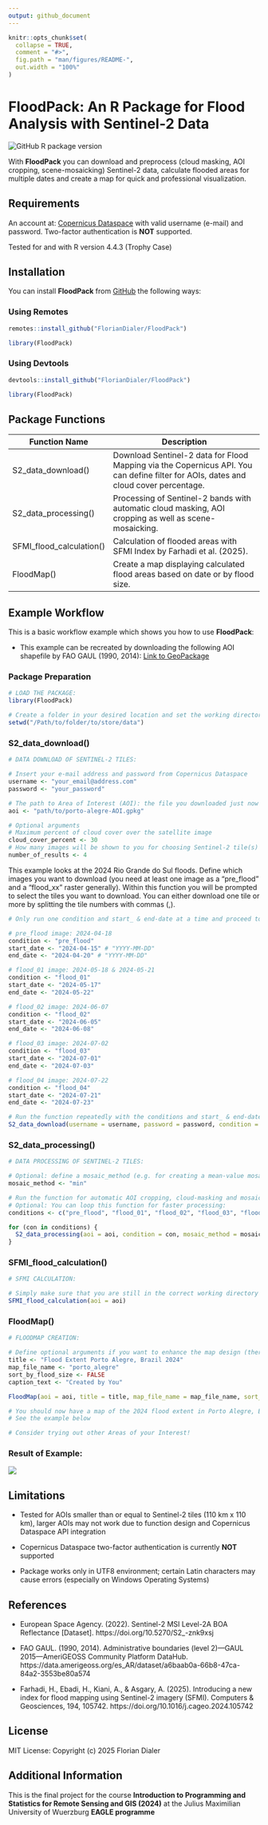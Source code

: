 ```yaml
---
output: github_document
---
```


<!-- README.md is generated from README.Rmd. Please edit that file -->

```r
knitr::opts_chunk$set(
  collapse = TRUE,
  comment = "#>",
  fig.path = "man/figures/README-",
  out.width = "100%"
)
```

# FloodPack: An R Package for Flood Analysis with Sentinel-2 Data

<img src="https://img.shields.io/github/r-package/v/FlorianDialer/FloodPack" alt="GitHub R package version"/>

With **FloodPack** you can download and preprocess (cloud masking, AOI cropping, scene-mosaicking) Sentinel-2 data, calculate flooded areas for multiple dates and create a map for quick and professional visualization.

## Requirements

An account at: [Copernicus Dataspace](https://dataspace.copernicus.eu/) with valid username (e-mail) and password. Two-factor authentication is **NOT** supported.

Tested for and with R version 4.4.3 (Trophy Case)

## Installation

You can install **FloodPack** from [GitHub](https://github.com/) the following ways:

### Using Remotes

``` r
remotes::install_github("FlorianDialer/FloodPack")

library(FloodPack)
```

### Using Devtools

``` r
devtools::install_github("FlorianDialer/FloodPack")

library(FloodPack)
```

## Package Functions

| **Function Name** | **Description** |
|----------------------|--------------------------------------------------|
| S2_data_download() | Download Sentinel-2 data for Flood Mapping via the Copernicus API. You can define filter for AOIs, dates and cloud cover percentage. |
| S2_data_processing() | Processing of Sentinel-2 bands with automatic cloud masking, AOI cropping as well as scene-mosaicking. |
| SFMI_flood_calculation() | Calculation of flooded areas with SFMI Index by Farhadi et al. (2025). |
| FloodMap() | Create a map displaying calculated flood areas based on date or by flood size. |

## Example Workflow

This is a basic workflow example which shows you how to use **FloodPack**:

* This example can be recreated by downloading the following AOI shapefile by FAO GAUL (1990, 2014): [Link to GeoPackage](example_data/porto-alegre-AOI.zip)

### Package Preparation

```r
# LOAD THE PACKAGE:
library(FloodPack)

# Create a folder in your desired location and set the working directory to it
setwd("/Path/to/folder/to/store/data")

```

### S2_data_download()

```r
# DATA DOWNLOAD OF SENTINEL-2 TILES:

# Insert your e-mail address and password from Copernicus Dataspace
username <- "your_email@address.com"
password <- "your_password"

# The path to Area of Interest (AOI): the file you downloaded just now
aoi <- "path/to/porto-alegre-AOI.gpkg"

# Optional arguments
# Maximum percent of cloud cover over the satellite image
cloud_cover_percent <- 30
# How many images will be shown to you for choosing Sentinel-2 tile(s)
number_of_results <- 4
```

This example looks at the 2024 Rio Grande do Sul floods. Define which images you want to download (you need at least one image as a "pre_flood" and a "flood_xx" raster generally). Within this function you will be prompted to select the tiles you want to download. You can either download one tile or more by splitting the tile numbers with commas (,).
```r
# Only run one condition and start_ & end-date at a time and proceed to run S2_data_download() repeatedly to download the correct tiles

# pre_flood image: 2024-04-18
condition <- "pre_flood"
start_date <- "2024-04-15" # "YYYY-MM-DD"
end_date <- "2024-04-20" # "YYYY-MM-DD"

# flood_01 image: 2024-05-18 & 2024-05-21
condition <- "flood_01"
start_date <- "2024-05-17"
end_date <- "2024-05-22"

# flood_02 image: 2024-06-07
condition <- "flood_02"
start_date <- "2024-06-05"
end_date <- "2024-06-08"

# flood_03 image: 2024-07-02
condition <- "flood_03"
start_date <- "2024-07-01"
end_date <- "2024-07-03"

# flood_04 image: 2024-07-22
condition <- "flood_04"
start_date <- "2024-07-21"
end_date <- "2024-07-23"

# Run the function repeatedly with the conditions and start_ & end-date to download the tiles with the correct dates
S2_data_download(username = username, password = password, condition = condition, start_date = start_date, end_date = end_date, aoi = aoi, cloud_cover_percent = cloud_cover_percent, number_of_results = number_of_results)
```

### S2_data_processing()

```r
# DATA PROCESSING OF SENTINEL-2 TILES:

# Optional: define a mosaic_method (e.g. for creating a mean-value mosaic of a "pre_flood" raster), Default: minimum values get chosen for most effectively removing cloud artifacts, for more options check out the help page
mosaic_method <- "min"

# Run the function for automatic AOI cropping, cloud-masking and mosaic creation (if necessary)
# Optional: You can loop this function for faster processing:
conditions <- c("pre_flood", "flood_01", "flood_02", "flood_03", "flood_04")

for (con in conditions) {
  S2_data_processing(aoi = aoi, condition = con, mosaic_method = mosaic_method)
}

```

### SFMI_flood_calculation()

```r
# SFMI CALCULATION:

# Simply make sure that you are still in the correct working directory and you can run the next function for calculating flood areas; otherwise specify function argument "path_to_rasters"
SFMI_flood_calculation(aoi = aoi)

```

### FloodMap()

```r
# FLOODMAP CREATION:

# Define optional arguments if you want to enhance the map design (there are more than displayed here)
title <- "Flood Extent Porto Alegre, Brazil 2024"
map_file_name <- "porto_alegre"
sort_by_flood_size <- FALSE
caption_text <- "Created by You"

FloodMap(aoi = aoi, title = title, map_file_name = map_file_name, sort_by_flood_size = sort_by_flood_size, caption_text = caption_text)

# You should now have a map of the 2024 flood extent in Porto Alegre, Brazil, saved in your working directory's flood_map folder
# See the example below

# Consider trying out other Areas of your Interest!
```

### Result of Example:

![](example_data/porto_alegre.png)


## Limitations

* Tested for AOIs smaller than or equal to Sentinel-2 tiles (110 km x 110 km), larger AOIs may not work due to function design and Copernicus Dataspace API integration 

* Copernicus Dataspace two-factor authentication is currently **NOT** supported

* Package works only in UTF8 environment; certain Latin characters may cause errors (especially on Windows Operating Systems)


## References

* European Space Agency. (2022). Sentinel-2 MSI Level-2A BOA Reflectance [Dataset]. https://doi.org/10.5270/S2_-znk9xsj

* FAO GAUL. (1990, 2014). Administrative boundaries (level 2)—GAUL 2015—AmeriGEOSS Community Platform DataHub. https://data.amerigeoss.org/es_AR/dataset/a6baab0a-66b8-47ca-84a2-3553be80a574

* Farhadi, H., Ebadi, H., Kiani, A., & Asgary, A. (2025). Introducing a new index for flood mapping using Sentinel-2 imagery (SFMI). Computers & Geosciences, 194, 105742. https://doi.org/10.1016/j.cageo.2024.105742



## License

MIT License: Copyright (c) 2025 Florian Dialer

## Additional Information

This is the final project for the course **Introduction to Programming and Statistics for Remote Sensing and GIS (2024)** at the Julius Maximilian University of Wuerzburg **EAGLE programme**
